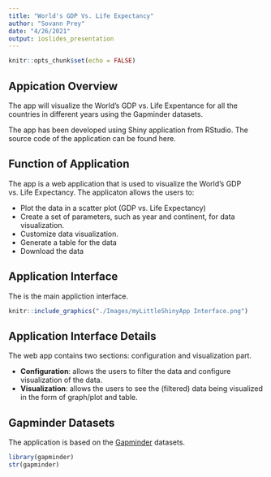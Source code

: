 ```yaml
---
title: "World's GDP Vs. Life Expectancy"
author: "Sovann Prey"
date: "4/26/2021"
output: ioslides_presentation
---
```


```r
knitr::opts_chunk$set(echo = FALSE)
```

## Appication Overview
The app will visualize the World's GDP vs. Life Expentance for all the countries in different years using the Gapminder datasets.

The app has been developed using Shiny application from RStudio. The source code of the application can be found here.

## Function of Application
The app is a web application that is used to visualize the World's GDP vs. Life Expectancy. The applicaton allows the users to:

- Plot the data in a scatter plot (GDP vs. Life Expectancy)
- Create a set of parameters, such as year and continent, for data visualization.
- Customize data visualization.
- Generate a table for the data
- Download the data

## Application Interface
The is the main appliction interface.

```r
knitr::include_graphics("./Images/myLittleShinyApp Interface.png")
```

## Application Interface Details
The web app contains two sections: configuration and visualization part.

- **Configuration**: allows the users to filter the data and configure visualization of the data.
- **Visualization**: allows the users to see the (filtered) data being visualized in the form of graph/plot and table.


## Gapminder Datasets
The application is based on the [Gapminder](https://cran.r-project.org/web/packages/gapminder/README.html) datasets.

```r
library(gapminder)
str(gapminder)
```